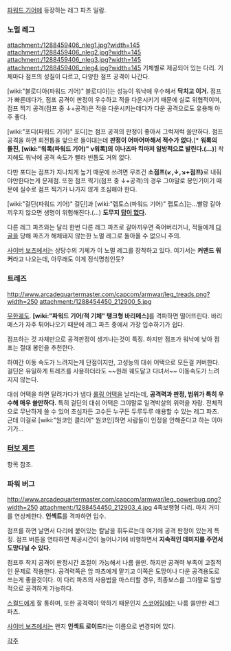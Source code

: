 [[파워드 기어]]에 등장하는 레그 파츠 일람.

=== 노멀 레그 ===
attachment:/1288459406_nleg1.jpg?width=145 attachment:/1288459406_nleg2.jpg?width=145 attachment:/1288459406_nleg3.jpg?width=145 attachment:/1288459406_nleg4.jpg?width=145
기체별로 제공되어 있는 다리. 기체마다 점프의 성질이 다르고, 다양한 점프 공격이 나간다. 

[wiki:"블로디아(파워드 기어)" 블로디아]는 성능이 워낙에 우수해서 '''닥치고 이거.''' 점프가 빠른데다가, 점프 공격이 판정이 우수하고 적을 다운시키기 때문에 실로 위협적이며, 점프 찍기 공격(점프 중 ↓+공격)은 적을 다운시키는데다가 다운 공격으로도 유용해 아주 좋다.

[wiki:"포디(파워드 기어)" 포디]는 점프 공격의 판정이 좋아서 그럭저럭 쓸만하다. 점프 공격을 하면 회전톱을 앞으로 들이대는데 '''판정이 어마어마해서 적수가 없다.'''[* '''워록의 돌진, [wiki:"워록(파워드 기어)" ν워록]의 이나즈마 킥마저 일방적으로 발린다.(…)'''] 착지해도 워낙에 공격 속도가 빨라 빈틈도 거의 없다. 

다만 포디는 점프가 지나치게 높기 때문에 쓰려면 무조건 '''소점프(↙,↓,↘+점프)'''로 내줘야만한다는게 문제점. 또한 점프 찍기(점프 중 ↓+공격)의 경우 그야말로 봉인기이기 때문에 실수로 점프 찍기가 나가지 않게 조심해야 한다.

[wiki:"걸딘(파워드 기어)" 걸딘]과 [wiki:"렙토스(파워드 기어)" 랩토스]는…빨랑 갈아끼우지 않으면 생명이 위험해진다.(…) '''도무지 [[답이 없다]].'''

다른 레그 파츠와는 달리 한번 다른 레그 파츠로 갈아끼우면 죽어버리거나, 적들에게 [[다굴]]을 당해 파츠가 해체돼지 않는한 노멀 레그로 돌아올 수 없으니 주의.

[[사이버 보츠]]에서는 상당수의 기체가 이 노멀 레그를 장착하고 있다. 여기서는 '''커맨드 워커'''라고 나오는데, 아무래도 이게 정식명칭인듯?

=== 트레즈 ===
http://www.arcadequartermaster.com/capcom/armwar/leg_treads.png?width=250
attachment:/1288454450_212900_5.jpg

[[무한궤도]]. '''[wiki:"파워드 기어/적 기체" 탱크형 바리메스]'''를 격파하면 떨어뜨린다. 바리메스가 자주 튀어나오기 때문에 레그 파츠 중에서 가장 입수하기가 쉽다.

점프하는 것 자체만으로 공격판정이 생겨나는것이 특징. 하지만 점프가 워낙에 낮아 점프는 절대 봉인을 추천한다.

하여간 이동 속도가 느려지는게 단점이지만, 고성능의 대쉬 어택으로 모든걸 커버한다. 걸딘은 유일하게 트레즈를 사용하더라도 ~~원래 궤도달고 다녀서~~ 이동속도가 느려지지 않는다.

대쉬 어택을 하면 달려가다가 냅다 [[롤링 어택]]을 날리는데, '''공격력과 판정, 범위가 특히 우수해 매우 쓸만하다.''' 특히 걸딘의 대쉬 어택은 그야말로 일격박살의 위력을 자랑. 전체적으로 무난하게 쓸 수 있어 초심자든 고수든 누구든 두루두루 애용할 수 있는 레그 파츠. 근데 이걸로 [wiki:"원코인 클리어" 원코인]하면 사람들이 인정을 안해준다고 하는 이야기가...

=== [[터보 제트]] ===
항목 참조.

=== 파워 버그 ===
http://www.arcadequartermaster.com/capcom/armwar/leg_powerbug.png?width=250
attachment:/1288454450_212903_4.jpg
4족보행형 다리. 마치 거미를 연상케한다. '''인섹트'''를 격파하면 입수.

점프를 하면 날면서 다리에 붙어있는 칼날을 휘두르는데 여기에 공격 판정이 있는게 특징. 점프 버튼을 연타하면 체공시간이 늘어나기에 비행하면서 '''지속적인 데미지를 주면서 도망다닐 수 있다.''' 

점프후 착지 공격이 판정시간 조절이 가능해서 나름 쓸만. 하지만 공격력 부족이 고질적인 문제로 작용한다. 공격력쪽은 암 파츠에게 맡기고 이쪽은 도망이나 다운 공격용도로 쓰는게 좋을것이다. 이 다리 파츠의 사용법을 마스터할 경우, 최종보스를 그야말로 일방적으로 공격하게 가능하다.

[[스컬드]]에게 잘 통하며, 또한 공격력이 약하기 때문인지 [[스코어링]]에는 나름 쓸만한 레그 파츠.

[[사이버 보츠]]에서는 왠지 '''인섹트 로이드'''라는 이름으로 변경되어 있다.

[[각주]]
